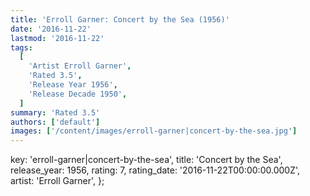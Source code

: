 ```yaml
---
title: 'Erroll Garner: Concert by the Sea (1956)'
date: '2016-11-22'
lastmod: '2016-11-22'
tags:
  [
    'Artist Erroll Garner',
    'Rated 3.5',
    'Release Year 1956',
    'Release Decade 1950',
  ]
summary: 'Rated 3.5'
authors: ['default']
images: ['/content/images/erroll-garner|concert-by-the-sea.jpg']
---
```


  key: 'erroll-garner|concert-by-the-sea',
  title: 'Concert by the Sea',
  release_year: 1956,
  rating: 7,
  rating_date: '2016-11-22T00:00:00.000Z',
  artist: 'Erroll Garner',
};

<MusicRating data={data} />
